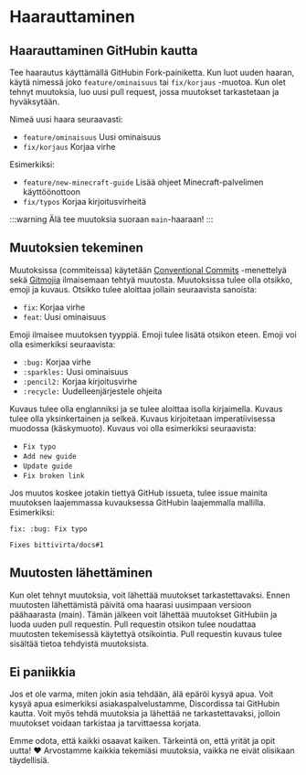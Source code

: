 # Haarauttaminen

## Haarauttaminen GitHubin kautta

Tee haarautus käyttämällä GitHubin Fork-painiketta. Kun luot uuden haaran, käytä nimessä joko `feature/ominaisuus` tai `fix/korjaus` -muotoa. Kun olet tehnyt muutoksia, luo uusi pull request, jossa muutokset tarkastetaan ja hyväksytään.

Nimeä uusi haara seuraavasti:

- `feature/ominaisuus` Uusi ominaisuus
- `fix/korjaus` Korjaa virhe

Esimerkiksi:

- `feature/new-minecraft-guide` Lisää ohjeet Minecraft-palvelimen käyttöönottoon
- `fix/typos` Korjaa kirjoitusvirheitä

:::warning
Älä tee muutoksia suoraan `main`-haaraan!
:::

## Muutoksien tekeminen

Muutoksissa (commiteissa) käytetään [Conventional Commits](https://www.conventionalcommits.org/en/v1.0.0/) -menettelyä sekä [Gitmojia](https://gitmoji.dev/) ilmaisemaan tehtyä muutosta. Muutoksissa tulee olla otsikko, emoji ja kuvaus. Otsikko tulee aloittaa jollain seuraavista sanoista:

- `fix`: Korjaa virhe
- `feat`: Uusi ominaisuus

Emoji ilmaisee muutoksen tyyppiä. Emoji tulee lisätä otsikon eteen. Emoji voi olla esimerkiksi seuraavista:

- `:bug:` Korjaa virhe
- `:sparkles:` Uusi ominaisuus
- `:pencil2:` Korjaa kirjoitusvirhe
- `:recycle:` Uudelleenjärjestele ohjeita

Kuvaus tulee olla englanniksi ja se tulee aloittaa isolla kirjaimella. Kuvaus tulee olla yksinkertainen ja selkeä. Kuvaus kirjoitetaan imperatiivisessa muodossa (käskymuoto). Kuvaus voi olla esimerkiksi seuraavista:

- `Fix typo`
- `Add new guide`
- `Update guide`
- `Fix broken link`

Jos muutos koskee jotakin tiettyä GitHub issueta, tulee issue mainita muutoksen laajemmassa kuvauksessa GitHubin laajemmalla mallilla. Esimerkiksi:

```git
fix: :bug: Fix typo

Fixes bittivirta/docs#1
```

## Muutosten lähettäminen

Kun olet tehnyt muutoksia, voit lähettää muutokset tarkastettavaksi. Ennen muutosten lähettämistä päivitä oma haarasi uusimpaan versioon päähaarasta (main). Tämän jälkeen voit lähettää muutokset GitHubiin ja luoda uuden pull requestin. Pull requestin otsikon tulee noudattaa muutosten tekemisessä käytettyä otsikointia. Pull requestin kuvaus tulee sisältää tietoa tehdyistä muutoksista.


## Ei paniikkia

Jos et ole varma, miten jokin asia tehdään, älä epäröi kysyä apua. Voit kysyä apua esimerkiksi asiakaspalvelustamme, Discordissa tai GitHubin kautta. Voit myös tehdä muutoksia ja lähettää ne tarkastettavaksi, jolloin muutokset voidaan tarkistaa ja tarvittaessa korjata.

Emme odota, että kaikki osaavat kaiken. Tärkeintä on, että yrität ja opit uutta! :heart: Arvostamme kaikkia tekemiäsi muutoksia, vaikka ne eivät olisikaan täydellisiä.

